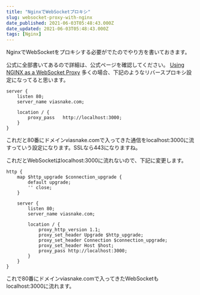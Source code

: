 ```yaml
---
title: "NginxでWebSocketプロキシ"
slug: websocket-proxy-with-nginx
date_published: 2021-06-03T05:48:43.000Z
date_updated: 2021-06-03T05:48:43.000Z
tags: [Nginx]
---
```


NginxでWebSocketをプロキシする必要がでたのでやり方を書いておきます。

公式に全部書いてあるので詳細は、公式ページを確認してください。
[Using NGINX as a WebSocket Proxy](https://www.nginx.com/blog/websocket-nginx/)
多くの場合、下記のようなリバースプロキシ設定になってると思います。

    server {
        listen 80;
        server_name viasnake.com;
    
        location / {
            proxy_pass   http://localhost:3000;
        }
    }

これだと80番にドメインviasnake.comで入ってきた通信をlocalhost:3000に流すっていう設定になります。SSLなら443になりますね。

これだとWebSocketはlocalhost:3000に流れないので、下記に変更します。

    http {
        map $http_upgrade $connection_upgrade {
            default upgrade;
            '' close;
        }
    
        server {
            listen 80;
            server_name viasnake.com;
            
            location / {
                proxy_http_version 1.1;
                proxy_set_header Upgrade $http_upgrade;
                proxy_set_header Connection $connection_upgrade;
                proxy_set_header Host $host;
                proxy_pass http://localhost:3000;
            }
        }
    }

これで80番にドメインviasnake.comで入ってきたWebSocketもlocalhost:3000に流れます。
